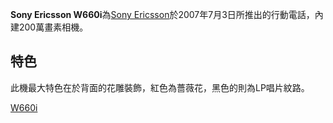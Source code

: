 {{unreferenced|time=2019-04-03T10:07:29+00:00}}
{{Infobox Mobile
| name = Sony Ericsson W660i
| image = Sony Ericsson W660i.jpg
| screen = 2.0英寸 176×220[[像素|像素]]<br />260000色[[TFT|TFT]]彩屏
| ringtone = 64和弦
| memory = 动态内存12MB
| networks = [[WCDMA|WCDMA]]、[[GSM|GSM]] 900/1800/1900 MHz
| connectivity = [[USB|USB]]、[[藍牙|藍牙]]
| size = 106×42×14.5 mm
| weight = 93[[克|克]]
}}
'''Sony Ericsson W660i'''為[[Sony_Ericsson|Sony Ericsson]]於2007年7月3日所推出的行動電話，內建200萬畫素相機。
== 特色 ==
此機最大特色在於背面的花雕裝飾，紅色為薔薇花，黑色的則為LP唱片紋路。

{{SEphones}}

[[Category:索尼愛立信手機|W660i]]